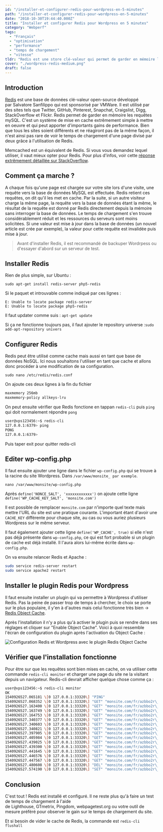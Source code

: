 ```yaml
---
id: "/installer-et-configurer-redis-pour-wordpress-en-5-minutes"
path: "/installer-et-configurer-redis-pour-wordpress-en-5-minutes"
date: "2018-10-30T19:44:40.000Z"
title: "Installer et configurer Redis pour Wordpress en 5 minutes"
category: "Webperf"
tags: 
  - "Français"
  - "optimisation"
  - "performance"
  - "temps de chargement"
  - "vitesse"
tldr: "Redis est une store clé-valeur qui permet de garder en mémoire les requêtes MySQL. C'est un système de mise en cache très simple à mettre en oeuvre."
cover: "./wordpress-redis-medium.png"
draft: false
---
```


## Introduction

[Redis](https://redis.io) est une base de données clé-valeur open-source développé par Salvatore Sanfilippo qui est sponsorisé par VMWare. Il est utilisé par des sites tels que Twitter, GitHub, Pinterest, Snapchat, Craigslist, Digg, StackOverflow et Flickr. Redis permet de garder en mémoire les requêtes mySQL. C'est un système de mise en cache extrêmement simple à mettre en oeuvre et qui peut apporter d'importants gains de performance. Bien que tous les sites soient différents et ne réagiront pas de la même façon, il n'est ainsi pas rare de voir le temps de chargement d'une page divisé par deux grâce à l'utilisation de Redis.

Memcached est un équivalent de Redis. Si vous vous demandez lequel utiliser, il vaut mieux opter pour Redis. Pour plus d'infos, voir cette [réponse extrêmement détaillée sur StackOverflow](https://stackoverflow.com/a/11257333).

## Comment ça marche ?

A chaque fois qu'une page est chargée sur votre site lors d'une visite, une requête vers la base de données MySQL est effectuée. Redis retient ces requêtes, on dit qu'il les met en cache. Par la suite, si un autre visiteur charge la même page, la requête vers la base de données étant la même, le résultat de la requête est donné par Redis directement depuis la mémoire sans interroger la base de données. Le temps de chargement s'en trouve considérablement réduit et les ressources du serveurs sont moins solicitées. Si une valeur est mise à jour dans la base de données (un nouvel article est crée par exemple), la valeur pour cette requête est invalidée puis mise à jour.



> Avant d'installer Redis, il est recommandé de backuper Wordrpess ou d'essayer d'abord sur un serveur de test. 



## Installer Redis

Rien de plus simple, sur Ubuntu :

`sudo apt-get install redis-server php5-redis`

Si le paquet et introuvable comme indiqué par ces lignes :

```
E: Unable to locate package redis-server
E: Unable to locate package php5-redis
```

Il faut updater comme suis : `apt-get update`

Si ça ne fonctionne toujours pas, il faut ajouter le repository universe :`sudo add-apt-repository univers`

## Configurer Redis

Redis peut être utilisé comme cache mais aussi en tant que base de données NoSQL. Ici nous souhaitons l'utiliser en tant que cache et allons donc procéder à une modification de sa configuration.

`sudo nano /etc/redis/redis.conf`

On ajoute ces deux lignes à la fin du fichier

```apache
maxmemory 256mb
maxmemory-policy allkeys-lru
```

On peut ensuite vérifier que Redis fonctione en tappan `redis-cli` puis `ping`  qui doit normalement répondre `pong`

```bash
user@vps123456:~$ redis-cli
127.0.0.1:6379> ping
PONG
127.0.0.1:6379>
```

Puis taper exit pour quitter redis-cli

## Editer wp-config.php

Il faut ensuite ajouter une ligne dans le fichier `wp-config.php` qui se trouve à la racine du site Wordpress. Dans `/var/www/monsite_ par exemple`.

`nano /var/www/monsite/wp-config.php`

Après `define('NONCE_SALT', 'xxxxxxxxxxxx')` on ajoute cette ligne `define('WP_CACHE_KEY_SALT', 'monsite.com')`

Il est possible de remplacer `monsite.com` par n'importe quel texte mais mettre l'URL du site est une pratique courante. L'important étant d'avoir une `CACHE_KEY` différente pour chaque site, au cas ou vous auriez plusieurs Wordpress sur le même serveur.

Il faut également ajouter cette ligne `define('WP_CACHE', true)` si elle n'est pas déjà présente dans `wp-config.php`, ce qui est fort probable si un plugin de cache est déjà installé. Il l'aura alors lui-même écrite dans `wp-config.php`.

On va ensuite relancer Redis et Apache :

```bash
sudo service redis-server restart
sudo service apache2 restart
```

## Installer le plugin Redis pour Wordpress

Il faut ensuite installer un plugin qui va permettre à Wordpress d'utiliser Redis. Pas la peine de passer trop de temps à chercher, le choix se porte sur le plus populaire, il y'en à d'autres mais celui fonctionne très bien -> [Redis Object Cache](https://wordpress.org/plugins/redis-cache/).

Après l'installation il n'y a plus qu'à activer le plugin puis se rendre dans ses réglages et cliquer sur "Enable Object Cache". Voici à quoi ressemble l'écran de configuration du plugin après l'activation du Object Cache :

![Configuration Redis et Wordpress avec le plugin Redis Object Cache](./Configuration-Redis-et-WordPress-avec-le-plugin-Redis-Object-Cache.png)

## Vérifier que l'installation fonctionne

Pour être sur que les requêtes sont bien mises en cache, on va utiliser cette commande `redis-cli monitor` et charger une page du site ne la visitant depuis un navigateur. Redis-cli devrait afficher quelque chose comme ça :

```bash
user@vps123456:~$ redis-cli monitor
OK
1540926527.065181 \[0 127.0.0.1:33320\] "PING"
1540926527.068352 \[0 127.0.0.1:33320\] "GET" "monsite.com/fr/azbbo2r\_:default:is\_blog\_installed"
1540926527.163400 \[0 127.0.0.1:33320\] "GET" "monsite.com/fr/azbbo2r\_:options:notoptions"
1540926527.163749 \[0 127.0.0.1:33320\] "GET" "monsite.com/fr/azbbo2r\_:options:alloptions"
1540926527.164753 \[0 127.0.0.1:33320\] "GET" "monsite.com/fr/azbbo2r\_:site-options:1:notoptions"
1540926527.340377 \[0 127.0.0.1:33320\] "GET" "monsite.com/fr/azbbo2r\_:userlogins:user"
1540926527.340603 \[0 127.0.0.1:33320\] "GET" "monsite.com/fr/azbbo2r\_:users:20"
1540926527.340821 \[0 127.0.0.1:33320\] "GET" "monsite.com/fr/azbbo2r\_:user\_meta:20"
1540926527.397905 \[0 127.0.0.1:33320\] "GET" "monsite.com/fr/azbbo2r\_:default:yoast\_titles\_rich\_defaults\_wpseo\_titles"
1540926527.405984 \[0 127.0.0.1:33320\] "GET" "monsite.com/fr/azbbo2r\_:site-options:1:notoptions"
1540926527.439025 \[0 127.0.0.1:33320\] "GET" "monsite.com/fr/azbbo2r\_:posts:last\_changed"
1540926527.439300 \[0 127.0.0.1:33320\] "GET" "monsite.com/fr/azbbo2r\_:posts:get\_pages:90fc8ab476d94daabffe7578772c763c:0.81130900 1540903129"
1540926527.441645 \[0 127.0.0.1:33320\] "GET" "monsite.com/fr/azbbo2r\_:posts:get\_pages:77573666ef24e1ad91fd9fbfd44c872f:0.81130900 1540903129"
1540926527.446576 \[0 127.0.0.1:33320\] "GET" "monsite.com/fr/azbbo2r\_:posts:get\_pages:f7220df17210d0587c39e777e2eba779:0.81130900 1540903129"
1540926527.447567 \[0 127.0.0.1:33320\] "GET" "monsite.com/fr/azbbo2r\_:posts:get\_pages:02b8038114158e6e8039262ece2f0908:0.81130900 1540903129"
1540926527.480608 \[0 127.0.0.1:33320\] "DEL" "monsite.com/fr/azbbo2r\_:default:yoast\_titles\_rich\_defaults\_wpseo\_titles"
1540926527.574190 \[0 127.0.0.1:33320\] "SET" "monsite.com/fr/azbbo2r\_:default:yoast\_titles\_rich\_defaults\_wpseo\_titles" "a:41:{s:10:\\"title-post\\";s:39:\\"%%title%% %%page%% %%sep%% %%sitename%%\\";s:13:\\"metadesc-post\\";s:0:\\"\\";s:12:\\"noindex-post\\";b:0;s:13:\\"showdate-post\\";b:0;s:23:\\"display-metabox-pt-post\\";b:1;s:23:\\"post\_types-post-maintax\\";i:0;s:10:\\"title-page\\";s:39:\\"%%title%% %%page%% %%sep%% %%sitename%%\\";s:13:\\"metadesc-page\\";s:0:\\"\\";s:12:\\"noindex-page\\";b:0;s:13:\\"showdate-page\\";b:0;s:23:\\"display-metabox-pt-page\\";b:1;s:23:\\"post\_types-page-maintax\\";i:0;s:16:\\"title-attachment\\";s:39:\\"%%title%% %%page%% %%sep%% %%sitename%%\\";s:19:\\"metadesc-attachment\\";s:0:\\"\\";s:18:\\"noindex-attachment\\";b:0;s:19:\\"showdate-attachment\\";b:0;s:29:\\"display-metabox-pt-attachment\\";b:1;s:29:\\"post\_types-attachment-maintax\\";i:0;s:13:\\"title-product\\";s:39:\\"%%title%% %%page%% %%sep%% %%sitename%%\\";s:16:\\"metadesc-product\\";s:0:\\"\\";s:15:\\"noindex-product\\";b:0;s:16:\\"showdate-product\\";b:0;s:26:\\"display-metabox-pt-product\\";b:1;s:26:\\"post\_types-product-maintax\\";i:0;s:18:\\"title-tax-category\\";s:53:\\"%%term\_title%% Archives %%page%% %%sep%% %%sitename%%\\";s:21:\\"metadesc-tax-category\\";s:0:\\"\\";s:28:\\"display-metabox-tax-category\\";b:1;s:20:\\"noindex-tax-category\\";b:0;s:18:\\"title-tax-post\_tag\\";s:53:\\"%%term\_title%% Archives %%page%% %%sep%% %%sitename%%\\";s:21:\\"metadesc-tax-post\_tag\\";s:0:\\"\\";s:28:\\"display-metabox-tax-post\_tag\\";b:1;s:20:\\"noindex-tax-post\_tag\\";b:0;s:21:\\"title-tax-post\_format\\";s:53:\\"%%term\_title%% Archives %%page%% %%sep%% %%sitename%%\\";s:24:\\"metadesc-tax-post\_format\\";s:0:\\"\\";s:31:\\"display-metabox-tax-post\_format\\";b:1;s:23:\\"noindex-tax-post\_format\\";b:1;s:22:\\"title-tax-product\_type\\";s:53:\\"%%term\_title%% Archives %%page%% %%sep%% %%sitename%%\\";s:25:\\"metadesc-tax-product\_type\\";s:0:\\"\\";s:32:\\"display-metabox-tax-product\_type\\";b:1;s:24:\\"noindex-tax-product\_type\\";b:0;s:30:\\"taxonomy-product\_type-ptparent\\";i:0;}"
```

## Conclusion

C'est tout ! Redis est installé et configuré. Il ne reste plus qu'à faire un test de temps de chargement à l'aide de Lighthouse, GTmetrix, Pingdom, webpagetest.org ou votre outil de mesure préféré pour observer le gain sur le temps de chargement du site.

Et si besoin de vider le cache de Redis, la commande est `redis-cli flushall`
